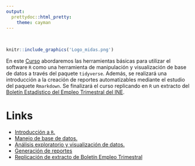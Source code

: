 ```yaml
---
output:
  prettydoc::html_pretty:
    theme: cayman
---
```


<!-- README.md is generated from README.Rmd. Please edit that file -->

<br>
```r
knitr::include_graphics('Logo_midas.png')
```

En este [Curso](https://midas-chile.github.io/INE/Curso%20R/Curso-INE.html#/curso-de-r-midas) abordaremos las herramientas básicas para utilizar el software `R` como una herramienta de manipulación y visualización de base de datos a través del paquete `tidyverse`. Además, se realizará una introducción a la creación de reportes automatizables mediante el estudio del paquete `Rmarkdown`. Se finalizará el curso replicando en `R` un extracto del [Boletín Estadístico del Empleo Trimestral del INE](https://github.com/MiDaS-Chile/INE/blob/master/Curso%20R/Ejercicio%20Final/boletin.pdf).

# Links

- [Introducción a `R`.](https://midas-chile.github.io/INE/Curso%20R/Curso-INE.html#/introduccin-a-r)
- [Manejo de base de datos.](https://midas-chile.github.io/INE/Curso%20R/Curso-INE.html#/manejo-de-base-de-datos)
- [Análisis exploratorio y visualización de datos.](https://midas-chile.github.io/INE/Curso%20R/Curso-INE.html#/anlisis-exploratorio-y-visualizacin-en-de-datos)
- [Generación de reportes](https://midas-chile.github.io/INE/Curso%20R/Curso-INE.html#/generacin-de-reportes)
- [Replicación de extracto de Boletín Empleo Trimestral](https://midas-chile.github.io/INE/Curso R/Ejercicio Final/Reporte_INE.html#)
  



